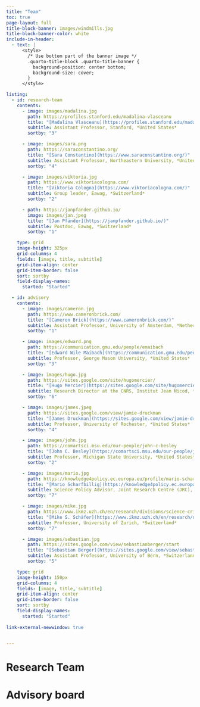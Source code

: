 ```yaml
---
title: "Team"
toc: true
page-layout: full
title-block-banner: images/windmills.jpg
title-block-banner-color: white
include-in-header:
  - text: |
      <style>
        /* Use bottom part of the banner image */
        .quarto-title-block .quarto-title-banner {
          background-position: center bottom;
          background-size: cover;
        }
      </style>

listing:
  - id: research-team
    contents:
      - image: images/madalina.jpg
        path: https://profiles.stanford.edu/madalina-vlasceanu
        title: "[Madalina Vlasceanu](https://profiles.stanford.edu/madalina-vlasceanu)"
        subtitle: Assistant Professor, Stanford, *United States*
        sortby: "3"

      - image: images/sara.png
        path: https://saraconstantino.org/
        title: "[Sara Constantino](https://www.saraconstantino.org/)"
        subtitle: Assistant Professor, Northeastern University, *United States*
        sortby: "4"

      - image: images/viktoria.jpg
        path: https://www.viktoriacologna.com/
        title: "[Viktoria Cologna](https://www.viktoriacologna.com/)"
        subtitle: Group leader, Eawag, *Switzerland*
        sortby: "2"

      - path: https://janpfander.github.io/
        image: images/jan.jpeg
        title: "[Jan Pfänder](https://janpfander.github.io/)"
        subtitle: Postdoc, Eawag, *Switzerland*
        sortby: "1"

    type: grid
    image-height: 325px
    grid-columns: 4
    fields: [image, title, subtitle]
    grid-item-align: center
    grid-item-border: false
    sort: sortby
    field-display-names: 
      started: "Started"

  - id: advisory
    contents:
      - image: images/cameron.jpg
        path: https://www.cameronbrick.com/
        title: "[Cameron Brick](https://www.cameronbrick.com/)"
        subtitle: Assistant Professor, University of Amsterdam, *Netherlands*
        sortby: "1"

      - image: images/edward.png
        path: https://communication.gmu.edu/people/emaibach
        title: "[Edward Wile Maibach](https://communication.gmu.edu/people/emaibach)"
        subtitle: Professor, George Mason University, *United States*
        sortby: "3"

      - image: images/hugo.jpg
        path: https://sites.google.com/site/hugomercier/
        title: "[Hugo Mercier](https://sites.google.com/site/hugomercier/)"
        subtitle: Research Director at the CNRS, Institut Jean Nicod, *France*
        sortby: "6"

      - image: images/james.jpeg
        path: https://sites.google.com/view/jamie-druckman
        title: "[James Druckman](https://sites.google.com/view/jamie-druckman)"
        subtitle: Professor, University of Rochester, *United States*
        sortby: "4"

      - image: images/john.jpg
        path: https://comartsci.msu.edu/our-people/john-c-besley
        title: "[John C. Besley](https://comartsci.msu.edu/our-people/john-c-besley)"
        subtitle: Professor, Michigan State University, *United States*
        sortby: "2"

      - image: images/mario.jpg
        path: https://knowledge4policy.ec.europa.eu/profile/mario-scharfbillig-1798_en
        title: "[Mario Scharfbillig](https://knowledge4policy.ec.europa.eu/profile/mario-scharfbillig-1798_en)"
        subtitle: Science Policy Advisor, Joint Research Centre (JRC), *European Commission*
        sortby: "7"

      - image: images/mike.jpg
        path: https://www.ikmz.uzh.ch/en/research/divisions/science-crisis-and-risk-communication/team/mike-s-schaefer.html
        title: "[Mike S. Schäfer](https://www.ikmz.uzh.ch/en/research/divisions/science-crisis-and-risk-communication/team/mike-s-schaefer.html)"
        subtitle: Professor, University of Zurich, *Switzerland*
        sortby: "7"

      - image: images/sebastian.jpg
        path: https://sites.google.com/view/sebastianberger/start
        title: "[Sebastian Berger](https://sites.google.com/view/sebastianberger/start)"
        subtitle: Assistant Professor, University of Bern, *Switzerland*
        sortby: "5"

    type: grid
    image-height: 150px
    grid-columns: 4
    fields: [image, title, subtitle]
    grid-item-align: center
    grid-item-border: false
    sort: sortby
    field-display-names: 
      started: "Started"
      
link-external-newwindow: true

    
---
```


# Research Team

:::{#research-team}
:::


# Advisory board

:::{#advisory}
:::

